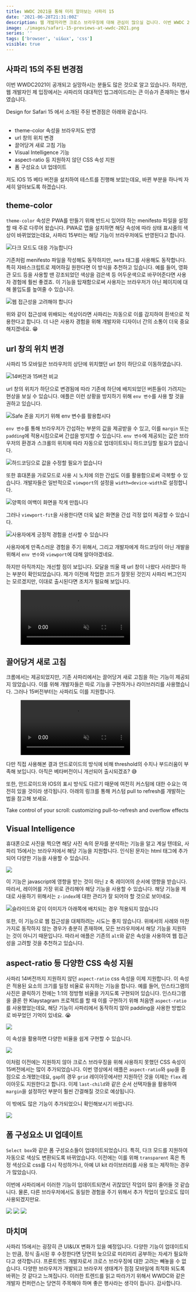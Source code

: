 ```yaml
---
title: WWDC 2021을 통해 미리 알아보는 사파리 15
date: '2021-06-28T21:31:00Z'
description: 웹 개발자라면 크로스 브라우징에 대해 관심이 많으실 겁니다. 이번 WWDC 2021에서 사파리 15의 변경점과 이에 대한 대응 방안을 소개하는 영상이 있어 이를 간략하게 정리해 보고 사파리 15가 앞으로의 UI와 UX에 끼칠 영향을 나름대로 생각해 보겠습니다.
image: ./images/safari-15-previews-at-wwdc-2021.png
series: ''
tags: ['browser', 'ui&ux', 'css']
visible: true
---
```


## 사파리 15의 주된 변경점

이번 WWDC2021이 공개되고 실망하시는 분들도 많은 것으로 알고 있습니다.
하지만, 웹 개발자인 제 입장에서는 사파리의 대대적인 업그레이드라는 큰 이슈가 존재하는 행사였습니다.

<ExternalLink href="https://developer.apple.com/videos/play/wwdc2021/10029/">
  Design for Safari 15
</ExternalLink>
에서 소개된 주된 변경점은 아래와 같습니다.
<br />
<br />

- theme-color 속성을 브라우저도 반영
- url 창의 위치 변경
- 끌어당겨 새로 고침 기능
- Visual Intelligence 기능
- aspect-ratio 등 지원하지 않던 CSS 속성 지원
- 폼 구성요소 UI 업데이트

저도 IOS 15 베타 버전을 설치하여 테스트를 진행해 보았는데요, 바뀐 부분을 하나씩 자세히 알아보도록 하겠습니다.

## theme-color

`theme-color` 속성은 PWA를 만들기 위해 반드시 있어야 하는 menifesto 파일을 설정할 때 주로 다루어 왔습니다.
PWA로 앱을 설치하면 해당 속성에 따라 상태 표시줄의 색상이 바뀌었었는데요,
사파리 15부터는 해당 기능이 브라우저에도 반영된다고 합니다.

![다크 모드도 대응 가능합니다](./images/theme-color.png)

기존처럼 menifesto 파일을 작성해도 동작하지만, `meta` 태그를 사용해도 동작합니다.
특히 자바스크립트로 제어하길 원한다면 이 방식을 추천하고 있습니다.
예를 들어, 영화관 모드 등을 사용할 땐 강조되었던 색상을 검은색 등 어두운색으로 바꾸어준다면 사용자 경험에 훨씬 좋겠죠.
이 기능을 탑재함으로써 사용자는 브라우저가 아닌 페이지에 대해 몰입도를 높여줄 수 있습니다.

![웹 접근성을 고려해야 합니다](./images/theme-color-accesibility.png)

위와 같이 접근성에 위배되는 색상이라면 사파리는 자동으로 이를 감지하여 흰색으로 적용한다고 합니다.
더 나은 사용자 경험을 위해 개발자와 디자이너 간의 소통이 더욱 중요해지겠네요. 😁

## url 창의 위치 변경

사파리 15 모바일은 브라우저의 상단에 위치했던 url 창이 하단으로 이동하였습니다.

![14버전과 15버전 비교](./images/url.png)

url 창의 위치가 하단으로 변경됨에 따라 기존에 하단에 배치되었던 버튼들이 가려지는 현상을 보실 수 있습니다.
애플은 이런 상황을 방지하기 위해 `env 변수`를 사용 할 것을 권하고 있습니다.

![Safe 존을 지키기 위해 env 변수를 활용합시다](./images/env-variables.png)

`env 변수`를 통해 브라우저가 간섭하는 부분의 값을 제공받을 수 있고,
이를 `margin` 또는 `padding`에 적용시킴으로써 간섭을 방지할 수 있습니다.
`env 변수`에 제공되는 값은 브라우저의 환경과 스크롤의 위치에 따라 자동으로 업데이트되니 하드코딩할 필요가 없습니다.

![하드코딩으로 값을 수정할 필요가 없습니다](./images/env-variables-applied.png)

또한 휴대폰을 가로모드로 사용 시 노치에 의한 간섭도 이를 활용함으로써 극복할 수 있습니다.
개발자들은 일반적으로 `viewport`의 설정을 `width=device-width`로 설정합니다.

![양쪽의 여백이 화면을 작게 만듭니다](./images/viewport-device-width.png)

그러나 `viewport-fit`을 사용한다면 더욱 넓은 화면을 간섭 걱정 없이 제공할 수 있습니다.

![사용자에게 긍정적 경험을 선사할 수 있습니다](./images/viewport-fit.png)

사용자에게 만족스러운 경험을 주기 위해서,
그리고 개발자에게 하드코딩이 아닌 개발을 위해서 `env 변수`와 `viewport`에 대해 알아야겠네요.

하지만 아직까지는 개선할 점이 보입니다.
모달을 띄울 때 url 창이 나왔다 사라졌다 하는 부분이 확인되었습니다.
제가 이전에 작업한 코드가 잘못된 것인지 사파리 버그인지는 모르겠지만, 이대로 출시된다면 조치가 필요해 보입니다.

<figure>
  <video
    preload="auto"
    muted
    loop
    playsInline
    autoPlay
    src="./videos/modal.mp4"
  />
</figure>

## 끌어당겨 새로 고침

크롬에서는 제공되었지만, 기존 사파리에서는 끌어당겨 새로 고침을 하는 기능이 제공되지 않았습니다.
이를 위해 개발자들은 따로 기능을 구현하거나 라이브러리를 사용했습니다.
그러나 15버전부터는 사파리도 이를 지원합니다.

<figure>
  <video
    preload="auto"
    muted
    loop
    playsInline
    autoPlay
    src="./videos/pull-to-refresh.mp4"
  />
</figure>

다만 직접 사용해본 결과 안드로이드의 방식에 비해 threshold의 수치나 부드러움이 부족해 보입니다.
아직은 베타버전이니 개선되어 출시되겠죠? 😅

또한, 안드로이드와 IOS의 표시 방식도 다르기 때문에 여전히 커스텀에 대한 수요는 여전히 있을 것이라 생각됩니다.
아래의 링크를 통해 커스텀 pull to refresh를 개발하는 법을 참고해 보세요.

<ExternalLink href="https://developers.google.com/web/updates/2017/11/overscroll-behavior/">
  Take control of your scroll: customizing pull-to-refresh and overflow effects
</ExternalLink>

## Visual Intelligence

휴대폰으로 사진을 찍으면 해당 사진 속의 문자를 분석하는 기능을 알고 계실 텐데요,
사파리 15에서는 브라우저에서 해당 기능을 지원합니다.
인식된 문자는 html 태그에 추가되어 다양한 기능을 사용할 수 있습니다.

![](./images/visual-intelligence.png)

이 기능은 javascript에 영향을 받는 것이 아닌 z 축 레이어의 순서에 영향을 받습니다.
따라서, 레이어를 가장 위로 관리해야 해당 기능을 사용할 수 있습니다.
해당 기능을 제대로 사용하기 위해서는 `z-index`에 대한 관리가 잘 되어야 할 것으로 보이네요.

![슬라이드와 같이 이미지가 아래쪽에 배치되는 경우 적용되지 않습니다](./images/z-order.png)

또한, 이 기능으로 웹 접근성을 대체하려는 시도는 좋지 않습니다.
위에서의 사례와 마찬가지로 동작하지 않는 경우가 충분히 존재하며,
모든 브라우저에서 해당 기능을 지원하는 것이 아니기 때문입니다.
따라서 애플은 기존의 `alt`와 같은 속성을 사용하여 웹 접근성을 고려할 것을 추천하고 있습니다.

## aspect-ratio 등 다양한 CSS 속성 지원

사파리 14버전까지 지원하지 않던 `aspect-ratio` css 속성을 이제 지원합니다.
이 속성은 적용된 요소의 크기를 일정 비율로 유지하는 기능을 합니다.
예를 들어, 인스타그램의 사진은 클릭하기 전에는 1:1의 정방형 비율을 가지도록 구현되어 있습니다.
인스타그램을 클론 한 Klaystagram 프로젝트를 할 때 이를 구현하기 위해 처음엔 `aspect-ratio`를 사용했었는데요,
해당 기능이 사파리에서 동작하지 않아 padding을 사용한 방법으로 바꾸었던 기억이 있네요. 😭

![](./images/aspect-ratio.png)

이 속성을 활용하면 다양한 비율을 쉽게 구현할 수 있습니다.

![](./images/aspect-ratio-example.png)

이처럼 이전에는 지원하지 않아 크로스 브라우징을 위해 사용하지 못했던 CSS 속성이 15버전에서는 많이 추가되었습니다.
이번 영상에서 애플은 `aspect-ratio`와 `gap`을 중점으로 소개했는데요,
`gap`의 경우 `grid` 레이아웃에서만 지원하던 것을 이제는 `flex` 레이아웃도 지원한다고 합니다.
이제 `last-child`와 같은 순서 선택자들을 활용하여 `margin`을 설정하던 부분이 훨씬 간결해질 것으로 예상됩니다.

이 밖에도 많은 기능이 추가되었으니 확인해보시기 바랍니다.

![](./images/etc-added.png)

## 폼 구성요소 UI 업데이트

`Select box`와 같은 폼 구성요소들이 업데이트되었습니다.
특히, 다크 모드를 지원하여 자동으로 색상도 변환되도록 바뀌었습니다.
이전에는 이를 위해 `transparent` 혹은 특정 색상으로 css를 다시 작성하거나,
아예 UI kit 라이브러리를 사용 또는 제작하는 경우가 많았습니다.

이번에 사파리에서 이러한 기능이 업데이트되면서 귀찮았던 작업이 많이 줄어들 것 같습니다.
물론, 다른 브라우저에서도 동일한 경험을 주기 위해서 추가 작업이 앞으로도 많이 사용되겠지만요.

![](./images/form-ui-white.png)
![](./images/form-ui-dark.png)
![](./images/color-picker.png)

## 마치며

사파리 15에서는 굉장히 큰 UI&UX 변화가 있을 예정입니다.
다양한 기능이 업데이트되는 만큼, 정식 출시된 후 수정한다면 당연히 늦으므로 미리미리 공부하는 자세가 필요하다고 생각합니다.
프론트엔드 개발자로서 크로스 브라우징에 대한 고려는 빼놓을 수 없습니다.
다양한 브라우저가 개발되고 브라우저 생태계가 점점 모바일에 최적화 되도록 바뀌는 것 같다고 느껴집니다.
이러한 트렌드를 읽고 따라가기 위해서 WWDC와 같은 개발자 컨퍼런스는 당연히 주목해야 하며 좋은 행사라는 생각이 듭니다. 감사합니다.
